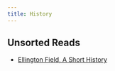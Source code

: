 ```yaml
---
title: History
---
```


## Unsorted Reads

- [Ellington Field, A Short History](https://historycollection.jsc.nasa.gov/JSCHistoryPortal/history/ellington/Ellington.pdf)